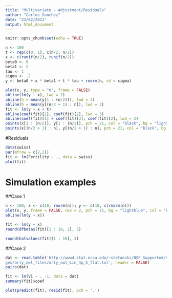```yaml
---
title: "Multivariate - Adjustment/Residuals"
author: "Carlos Sanchez"
date: "23/02/2021"
output: html_document
---
```


```r
knitr::opts_chunk$set(echo = TRUE)
```

```r
n <- 100 
t <- rep(c(0, 1), c(n/2, n/2)) 
x <- c(runif(n/2), runif(n/2))
beta0 <- 0 
beta1 <- 2 
tau <- 1 
sigma <- .2
y <- beta0 + x * beta1 + t * tau + rnorm(n, sd = sigma)
```

```r
plot(x, y, type = "n", frame = FALSE)
abline(lm(y ~ x), lwd = 2)
abline(h = mean(y[1 : (n/2)]), lwd = 3)
abline(h = mean(y[(n/2 + 1) : n]), lwd = 3)
fit <- lm(y ~ x + t)
abline(coef(fit)[1], coef(fit)[2], lwd = 3)
abline(coef(fit)[1] + coef(fit)[3], coef(fit)[2], lwd = 3)
points(x[1 : (n/2)], y[1 : (n/2)], pch = 21, col = "black", bg = "lightblue", cex = 2)
points(x[(n/2 + 1) : n], y[(n/2 + 1) : n], pch = 21, col = "black", bg = "salmon", cex = 2)
```


#Residuals

```r
data(swiss)
par(mfrow = c(2,2))
fit <- lm(Fertility ~ ., data = swiss)
plot(fit)
```


# Simulation examples

##Case 1

```r
n <- 100; x <- c(10, rnorm(n)); y <- c(10, c(rnorm(n)))
plot(x, y, frame = FALSE, cex = 2, pch = 21, bg = "lightblue", col = "black")
abline(lm(y ~ x))
```


```r
fit <- lm(y ~ x)
round(dfbetas(fit)[1 : 10, 2], 3)
```


```r
round(hatvalues(fit)[1 : 10], 3)

```

##Case 2

```r
dat <- read.table('http://www4.stat.ncsu.edu/~stefanski/NSF_Supported/Hidden_Ima\
ges/orly_owl_files/orly_owl_Lin_4p_5_flat.txt', header = FALSE)
pairs(dat)
```


```r
fit <- lm(V1 ~ . -1, data = dat)
summary(fit)$coef
```

```r
plot(predict(fit), resid(fit), pch = '.')
```



